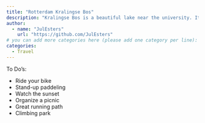 ```yaml
---
title: "Rotterdam Kralingse Bos"
description: "Kralingse Bos is a beautiful lake near the university. It is a great place for picnics or stand-up paddling."
author:
  - name: "JulEsters"
    url: "https://github.com/JulEsters"
# you can add more categories here (please add one category per line):
categories:
  - Travel
---
```


To Do's:

- Ride your bike 
- Stand-up paddeling 
- Watch the sunset 
- Organize a picnic
- Great running path 
- Climbing park 

